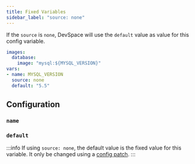 ```yaml
---
title: Fixed Variables
sidebar_label: "source: none"
---
```



If the `source` is `none`, DevSpace will use the `default` value as value for this config variable.
```yaml {3,5-7}
images:
  database:
    image: "mysql:${MYSQL_VERSION}"
vars:
- name: MYSQL_VERSION
  source: none
  default: "5.5"
```


## Configuration

### `name`

<FragmentVarsName/>


### `default`

<FragmentVarsDefault/>

:::info
If using `source: none`, the default value is the fixed value for this variable. It only be changed using a [config patch](../../configuration/profiles/patches.mdx).
:::
